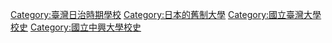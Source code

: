 [[Category:臺灣日治時期學校|Category:臺灣日治時期學校]]
[[Category:日本的舊制大學|Category:日本的舊制大學]]
[[Category:國立臺灣大學校史|Category:國立臺灣大學校史]]
[[Category:國立中興大學校史|Category:國立中興大學校史]]